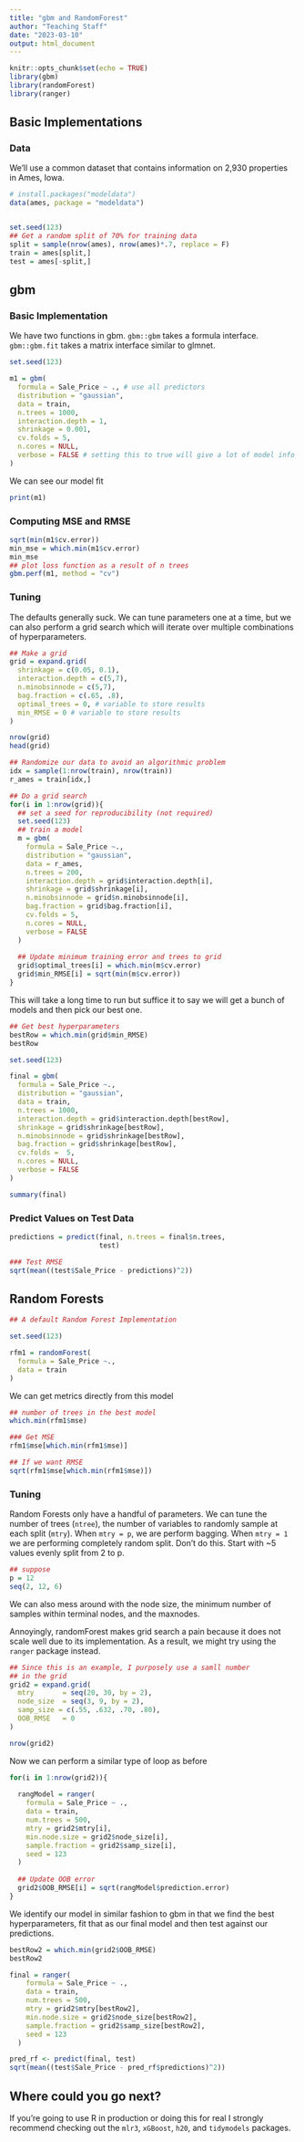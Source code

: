 ```yaml
---
title: "gbm and RandomForest"
author: "Teaching Staff"
date: "2023-03-10"
output: html_document
---
```


```r
knitr::opts_chunk$set(echo = TRUE)
library(gbm)
library(randomForest)
library(ranger)
```

## Basic Implementations

### Data

We'll use a common dataset that contains information on 2,930 properties in Ames, Iowa.

```r
# install.packages("modeldata")
data(ames, package = "modeldata")


set.seed(123)
## Get a random split of 70% for training data
split = sample(nrow(ames), nrow(ames)*.7, replace = F)
train = ames[split,]
test = ames[-split,]
```

## gbm

### Basic Implementation

We have two functions in gbm. `gbm::gbm` takes a formula interface. `gbm::gbm.fit` takes a matrix interface similar to glmnet.

```r
set.seed(123)

m1 = gbm(
  formula = Sale_Price ~ ., # use all predictors
  distribution = "gaussian",
  data = train, 
  n.trees = 1000, 
  interaction.depth = 1,
  shrinkage = 0.001,
  cv.folds = 5,
  n.cores = NULL,
  verbose = FALSE # setting this to true will give a lot of model info
)
```

We can see our model fit

```r
print(m1)
```

### Computing MSE and RMSE

```r
sqrt(min(m1$cv.error))
min_mse = which.min(m1$cv.error)
min_mse
## plot loss function as a result of n trees 
gbm.perf(m1, method = "cv")
```

### Tuning

The defaults generally suck. We can tune parameters one at a time, but we can also perform a grid search which will iterate over multiple combinations of hyperparameters.

```r
## Make a grid 
grid = expand.grid(
  shrinkage = c(0.05, 0.1),
  interaction.depth = c(5,7),
  n.minobsinnode = c(5,7),
  bag.fraction = c(.65, .8),
  optimal_trees = 0, # variable to store results
  min_RMSE = 0 # variable to store results
)

nrow(grid)
head(grid)
```

```r
## Randomize our data to avoid an algorithmic problem
idx = sample(1:nrow(train), nrow(train))
r_ames = train[idx,]

## Do a grid search 
for(i in 1:nrow(grid)){
  ## set a seed for reproducibility (not required)
  set.seed(123)
  ## train a model 
  m = gbm(
    formula = Sale_Price ~.,
    distribution = "gaussian", 
    data = r_ames, 
    n.trees = 200,
    interaction.depth = grid$interaction.depth[i],
    shrinkage = grid$shrinkage[i],
    n.minobsinnode = grid$n.minobsinnode[i],
    bag.fraction = grid$bag.fraction[i],
    cv.folds = 5,
    n.cores = NULL,
    verbose = FALSE
  )
  
  ## Update minimum training error and trees to grid 
  grid$optimal_trees[i] = which.min(m$cv.error)
  grid$min_RMSE[i] = sqrt(min(m$cv.error))
}

```

This will take a long time to run but suffice it to say we will get a bunch of models and then pick our best one.

```r
## Get best hyperparameters 
bestRow = which.min(grid$min_RMSE)
bestRow
```

```r
set.seed(123)

final = gbm(
  formula = Sale_Price ~., 
  distribution = "gaussian",
  data = train, 
  n.trees = 1000,
  interaction.depth = grid$interaction.depth[bestRow],
  shrinkage = grid$shrinkage[bestRow], 
  n.minobsinnode = grid$shrinkage[bestRow],
  bag.fraction = grid$shrinkage[bestRow],
  cv.folds =  5, 
  n.cores = NULL,
  verbose = FALSE
)

```

```r
summary(final)
```

### Predict Values on Test Data

```r
predictions = predict(final, n.trees = final$n.trees,
                      test)

### Test RMSE 
sqrt(mean((test$Sale_Price - predictions)^2))
```

## Random Forests

```r
## A default Random Forest Implementation 

set.seed(123)

rfm1 = randomForest(
  formula = Sale_Price ~.,
  data = train
)

```

We can get metrics directly from this model

```r
## number of trees in the best model 
which.min(rfm1$mse)

### Get MSE 
rfm1$mse[which.min(rfm1$mse)]

## If we want RMSE 
sqrt(rfm1$mse[which.min(rfm1$mse)])
```

### Tuning

Random Forests only have a handful of parameters. We can tune the number of trees (`ntree`), the number of variables to randomly sample at each split (`mtry`). When `mtry = p`, we are perform bagging. When `mtry = 1` we are performing completely random split. Don't do this. Start with \~5 values evenly split from 2 to p.

```r
## suppose 
p = 12 
seq(2, 12, 6)
```

We can also mess around with the node size, the minimum number of samples within terminal nodes, and the maxnodes.

Annoyingly, randomForest makes grid search a pain because it does not scale well due to its implementation. As a result, we might try using the `ranger` package instead.

```r
## Since this is an example, I purposely use a samll number
## in the grid
grid2 = expand.grid(
  mtry       = seq(20, 30, by = 2),
  node_size  = seq(3, 9, by = 2),
  samp_size = c(.55, .632, .70, .80),
  OOB_RMSE   = 0
)

nrow(grid2)

```

Now we can perform a similar type of loop as before

```r
for(i in 1:nrow(grid2)){
  
  rangModel = ranger(
    formula = Sale_Price ~ ., 
    data = train, 
    num.trees = 500, 
    mtry = grid2$mtry[i],
    min.node.size = grid2$node_size[i],
    sample.fraction = grid2$samp_size[i],
    seed = 123 
  )
  
  ## Update OOB error 
  grid2$OOB_RMSE[i] = sqrt(rangModel$prediction.error)
}
```

We identify our model in similar fashion to gbm in that we find the best hyperparameters, fit that as our final model and then test against our predictions.

```r
bestRow2 = which.min(grid2$OOB_RMSE)
bestRow2
```

```r

final = ranger(
    formula = Sale_Price ~ ., 
    data = train, 
    num.trees = 500, 
    mtry = grid2$mtry[bestRow2],
    min.node.size = grid2$node_size[bestRow2],
    sample.fraction = grid2$samp_size[bestRow2],
    seed = 123 
  )

pred_rf <- predict(final, test)
sqrt(mean((test$Sale_Price - pred_rf$predictions)^2))
```

## Where could you go next?

If you're going to use R in production or doing this for real I strongly recommend checking out the `mlr3`, `xGBoost`, `h20`, and `tidymodels` packages.
